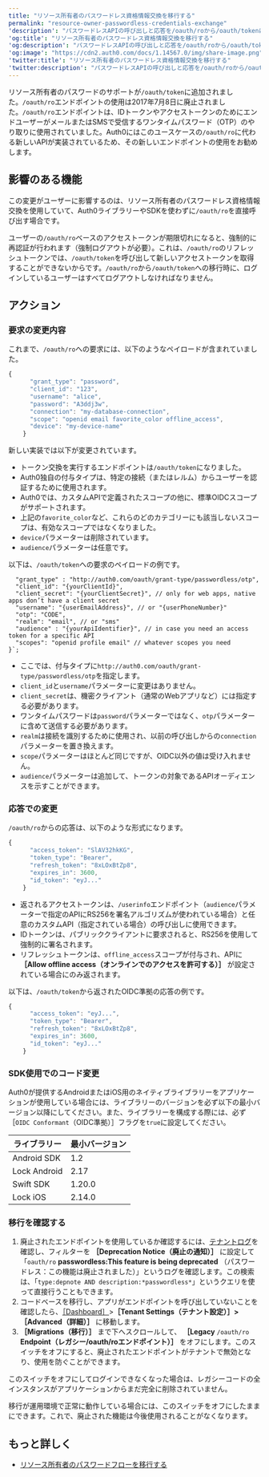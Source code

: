 ```yaml
---
title: "リソース所有者のパスワードレス資格情報交換を移行する"
permalink: "resource-owner-passwordless-credentials-exchange"
'description': "パスワードレスAPIの呼び出しと応答を/oauth/roから/oauth/tokenに移行する方法について説明します。"
'og:title': "リソース所有者のパスワードレス資格情報交換を移行する"
'og:description': "パスワードレスAPIの呼び出しと応答を/oauth/roから/oauth/tokenに移行する方法について説明します。"
'og:image': "https://cdn2.auth0.com/docs/1.14567.0/img/share-image.png"
'twitter:title': "リソース所有者のパスワードレス資格情報交換を移行する"
'twitter:description': "パスワードレスAPIの呼び出しと応答を/oauth/roから/oauth/tokenに移行する方法について説明します。"
---
```



リソース所有者のパスワードのサポートが`/oauth/token`に追加されました。`/oauth/ro`エンドポイントの使用は2017年7月8日に廃止されました。`/oauth/ro`エンドポイントは、IDトークンやアクセストークンのためにエンドユーザーがメールまたはSMSで受信するワンタイムパスワード（OTP）のやり取りに使用されていました。Auth0にはこのユースケースの`/oauth/ro`に代わる新しいAPIが実装されているため、その新しいエンドポイントの使用をお勧めします。

## 影響のある機能

この変更がユーザーに影響するのは、リソース所有者のパスワードレス資格情報交換を使用していて、Auth0ライブラリーやSDKを使わずに`/oauth/ro`を直接呼び出す場合です。

<Callout icon="file-lines" color="#0EA5E9" iconType="regular">

ユーザーの`/oauth/ro`ベースのアクセストークンが期限切れになると、強制的に再認証が行われます（強制ログアウトが必要）。これは、`/oauth/ro`のリフレッシュトークンでは、`/oauth/token`を呼び出して新しいアクセストークンを取得することができないからです。`/oauth/ro`から`/oauth/token`への移行時に、ログインしているユーザーはすべてログアウトしなければなりません。

</Callout>

## アクション

### 要求の変更内容

これまで、`/oauth/ro`への要求には、以下のようなペイロードが含まれていました。

```javascript lines
{
      "grant_type": "password",
      "client_id": "123",
      "username": "alice",
      "password": "A3ddj3w", 
      "connection": "my-database-connection",
      "scope": "openid email favorite_color offline_access",
      "device": "my-device-name"
    }
```

新しい実装では以下が変更されています。

* トークン交換を実行するエンドポイントは`/oauth/token`になりました。
* Auth0独自の付与タイプは、特定の接続（またはレルム）からユーザーを認証するために使用されます。
* Auth0では、カスタムAPIで定義されたスコープの他に、標準OIDCスコープがサポートされます。
* 上記の`favorite_color`など、これらのどのカテゴリーにも該当しないスコープは、有効なスコープではなくなりました。
* `device`パラメーターは削除されています。
* `audience`パラメーターは任意です。

以下は、`/oauth/token`への要求のペイロードの例です。


      "grant_type" : "http://auth0.com/oauth/grant-type/passwordless/otp",
      "client_id": "{yourClientId}",
      "client_secret": "{yourClientSecret}", // only for web apps, native apps don’t have a client secret
      "username": "{userEmailAddress}", // or "{userPhoneNumber}"
      "otp": "CODE",
      "realm": "email", // or "sms" 
      "audience" : "{yourApiIdentifier}", // in case you need an access token for a specific API
      "scopes": "openid profile email" // whatever scopes you need
    }`;

<AuthCodeBlock children={codeExample} language="javascript" />

* ここでは、付与タイプに`http://auth0.com/oauth/grant-type/passwordless/otp`を指定します。
* `client_id`と`username`パラメーターに変更はありません。
* `client_secret`は、機密クライアント（通常のWebアプリなど）には指定する必要があります。
* ワンタイムパスワードは`password`パラメーターではなく、`otp`パラメーターに含めて送信する必要があります。
* `realm`は接続を識別するために使用され、以前の呼び出しからの`connection`パラメーターを置き換えます。
* `scope`パラメーターはほとんど同じですが、OIDC以外の値は受け入れません。
* `audience`パラメーターは追加して、トークンの対象であるAPIオーディエンスを示すことができます。

### 応答での変更

`/oauth/ro`からの応答は、以下のような形式になります。

```javascript lines
{
      "access_token": "SlAV32hkKG",
      "token_type": "Bearer",
      "refresh_token": "8xLOxBtZp8",
      "expires_in": 3600,
      "id_token": "eyJ..."
    }
```

* 返されるアクセストークンは、`/userinfo`エンドポイント（`audience`パラメーターで指定のAPIにRS256を署名アルゴリズムが使われている場合）と任意のカスタムAPI（指定されている場合）の呼び出しに使用できます。
* IDトークンは、パブリッククライアントに要求されると、RS256を使用して強制的に署名されます。
* リフレッシュトークンは、`offline_access`スコープが付与され、APIに **［Allow offline access（オンラインでのアクセスを許可する）］** が設定されている場合にのみ返されます。

以下は、`/oauth/token`から返されたOIDC準拠の応答の例です。

```javascript lines
{
      "access_token": "eyJ...",
      "token_type": "Bearer",
      "refresh_token": "8xLOxBtZp8",
      "expires_in": 3600,
      "id_token": "eyJ..."
    }
```

### SDK使用でのコード変更

Auth0が提供するAndroidまたはiOS用のネイティブライブラリーをアプリケーションが使用している場合には、ライブラリーのバージョンを必ず以下の最小バージョン以降にしてください。また、ライブラリーを構成する際には、必ず［`OIDC Conformant`（OIDC準拠）］フラグを`true`に設定してください。

<table class="table"><thead>
<tr>
<th>ライブラリー</th>
<th>最小バージョン</th>
</tr>
</thead>
<tbody>
<tr>
<td>Android SDK</td>
<td>1.2</td>
</tr>
<tr>
<td>Lock Android</td>
<td>2.17</td>
</tr>
<tr>
<td>Swift SDK</td>
<td>1.20.0</td>
</tr>
<tr>
<td>Lock iOS</td>
<td>2.14.0</td>
</tr>
</tbody>
</table>

### 移行を確認する

1. 廃止されたエンドポイントを使用しているか確認するには、[テナントログ](https://manage.auth0.com/#/logs)を確認し、フィルターを **［Deprecation Notice（廃止の通知）］** に設定して「`oauth/ro` **passwordless:This feature is being deprecated** （パスワードレス：この機能は廃止されました）」というログを確認します。この検索は、「`type:depnote AND description:*passwordless*`」というクエリを使って直接行うこともできます。
2. コードベースを移行し、アプリがエンドポイントを呼び出していないことを確認したら、[［Dashboard］](https://manage.auth0.com/#/tenant/advanced)>**［Tenant Settings（テナント設定）］>［Advanced（詳細）］** に移動します。
3. **［Migrations（移行）］** まで下へスクロールして、 **［Legacy** `/oauth/ro` **Endpoint（レガシー/oauth/roエンドポイント）］** をオフにします。このスイッチをオフにすると、廃止されたエンドポイントがテナントで無効となり、使用を防ぐことができます。

このスイッチをオフにしてログインできなくなった場合は、レガシーコードの全インスタンスがアプリケーションからまだ完全に削除されていません。

移行が運用環境で正常に動作している場合には、このスイッチをオフにしたままにできます。これで、廃止された機能は今後使用されることがなくなります。

## もっと詳しく

* [リソース所有者のパスワードフローを移行する](/docs/ja-jp/troubleshoot/product-lifecycle/past-migrations/migration-oauthro-oauthtoken)